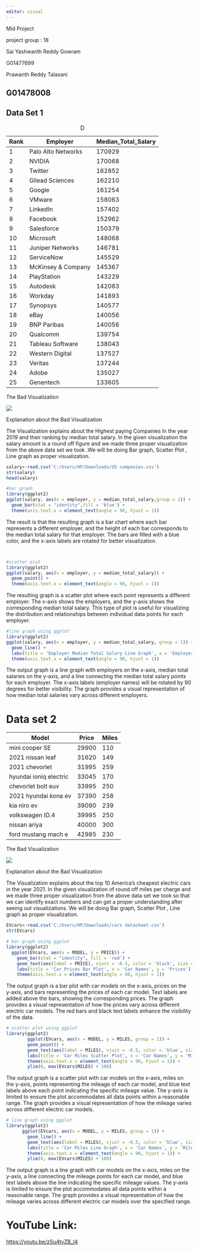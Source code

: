 ```yaml
---
editor: visual
---
```

Mid Project

project group : 18

Sai Yashwanth Reddy Gowram

G01477699

Prawanth Reddy Talasani

G01478008
---

## Data Set 1

| Rank | Employer           | Median_Total_Salary |
|------|--------------------|---------------------|
| 1    | Palo Alto Networks | 170929              |
| 2    | NVIDIA             | 170068              |
| 3    | Twitter            | 162852              |
| 4    | Gilead Sciences    | 162210              |
| 5    | Google             | 161254              |
| 6    | VMware             | 158063              |
| 7    | LinkedIn           | 157402              |
| 8    | Facebook           | 152962              |
| 9    | Salesforce         | 150379              |
| 10   | Microsoft          | 148068              |
| 11   | Juniper Networks   | 146781              |
| 12   | ServiceNow         | 145529              |
| 13   | McKinsey & Company | 145367              |
| 14   | PlayStation        | 143229              |
| 15   | Autodesk           | 142083              |
| 16   | Workday            | 141893              |
| 17   | Synopsys           | 140577              |
| 18   | eBay               | 140056              |
| 19   | BNP Paribas        | 140056              |
| 20   | Qualcomm           | 139754              |
| 21   | Tableau Software   | 138043              |
| 22   | Western Digital    | 137527              |
| 23   | Veritas            | 137244              |
| 24   | Adobe              | 135027              |
| 25   | Genentech          | 133605              |

: D

The Bad Visualization

![](images/WhatsApp Image 2024-03-11 at 12.28.05 PM.jpeg)

Explanation about the Bad Visualization

The Visualization explains about the Highest paying Companies In the year 2019 and their ranking by median total salary. In the given visualization the salary amount is a round off figure and we made three proper visualization from the above data set we took .We will be doing Bar graph, Scatter Plot , Line graph as proper visualization.

```r
salary<-read.csv('C:/Users/HP/Downloads/US companies.csv')
str(salary)
head(salary)
```

```r

#bar graph
library(ggplot2)
ggplot(salary, aes(x = employer, y = median_total_salary,group = 1)) +
  geom_bar(stat = "identity",fill = 'blue') +
  theme(axis.text.x = element_text(angle = 90, hjust = 1))
```

The result is that the resulting graph is a bar chart where each bar represents a different employer, and the height of each bar corresponds to the median total salary for that employer. The bars are filled with a blue color, and the x-axis labels are rotated for better visualization.

```r

```

```r

```

```r
#scatter plot
library(ggplot2)
ggplot(salary, aes(x = employer, y = median_total_salary)) +
  geom_point() +
  theme(axis.text.x = element_text(angle = 90, hjust = 1))
```

The resulting graph is a scatter plot where each point represents a different employer. The x-axis shows the employers, and the y-axis shows the corresponding median total salary. This type of plot is useful for visualizing the distribution and relationships between individual data points for each employer.

```r
#line graph using ggplot
library(ggplot2)
ggplot(salary, aes(x = employer, y = median_total_salary, group = 1)) +
  geom_line() +
  labs(title = 'Employer Median Total Salary Line Graph', x = 'Employer') +
  theme(axis.text.x = element_text(angle = 90, hjust = 1))
```

The output graph is a line graph with employers on the x-axis, median total salaries on the y-axis, and a line connecting the median total salary points for each employer. The x-axis labels (employer names) will be rotated by 90 degrees for better visibility. The graph provides a visual representation of how median total salaries vary across different employers.

# Data set 2

| Model                  | Price | Miles |
|------------------------|-------|-------|
| mini cooper SE         | 29900 | 110   |
| 2021 nissan leaf       | 31620 | 149   |
| 2021 chevorlet         | 31995 | 259   |
| hyundai ioniq electric | 33045 | 170   |
| chevorlet bolt euv     | 33995 | 250   |
| 2021 hyundai kona ev   | 37390 | 258   |
| kia niro ev            | 39090 | 239   |
| volkswagen ID.4        | 39995 | 250   |
| nissan ariya           | 40000 | 300   |
| ford mustang mach e    | 42985 | 230   |

The Bad Visualization

![](images/WhatsApp Image 2024-03-11 at 1.31.12 PM.jpeg)

Explanation about the Bad Visualization

The Visualization explains about the top 10 America's cheapest electric cars in the year 2021. In the given visualization of round off miles per charge and we made three proper visualization from the above data set we took so that we can identify exact numbers and can get a proper understanding after seeing out visualizations. We will be doing Bar graph, Scatter Plot , Line graph as proper visualization.

```r
EVcars<-read.csv('C:/Users/HP/Downloads/cars datasheet.csv')
str(EVcars)
```

```r
# bar graph using ggplot
library(ggplot2)
  ggplot(EVcars, aes(x = MODEL, y = PRICE)) +
    geom_bar(stat = "identity", fill = 'red') +
    geom_text(aes(label = PRICE), vjust = -0.5, color = 'black', size = 3) +  
    labs(title = 'Car Prices Bar Plot', x = 'Car Names', y = 'Prices') +
    theme(axis.text.x = element_text(angle = 90, hjust = 1))
```

The output graph is a bar plot with car models on the x-axis, prices on the y-axis, and bars representing the prices of each car model. Text labels are added above the bars, showing the corresponding prices. The graph provides a visual representation of how the prices vary across different electric car models. The red bars and black text labels enhance the visibility of the data.

```r
# scatter plot using ggplot
library(ggplot2)
        ggplot(EVcars, aes(x = MODEL, y = MILES, group = 1)) +
        geom_point() +
        geom_text(aes(label = MILES), vjust = -0.5, color = 'blue', size = 3) +
        labs(title = 'Car Miles Scatter Plot', x = 'Car Names', y = 'Miles') +
        theme(axis.text.x = element_text(angle = 90, hjust = 1)) +
        ylim(0, max(EVcars$MILES) + 100) 
```

The output graph is a scatter plot with car models on the x-axis, miles on the y-axis, points representing the mileage of each car model, and blue text labels above each point indicating the specific mileage value. The y-axis is limited to ensure the plot accommodates all data points within a reasonable range. The graph provides a visual representation of how the mileage varies across different electric car models.

```r
# line graph using ggplot 
library(ggplot2)
      ggplot(EVcars, aes(x = MODEL, y = MILES, group = 1)) +
        geom_line() +  
        geom_text(aes(label = MILES), vjust = -0.5, color = 'blue', size = 3) +  
        labs(title = 'Car Miles Line Graph', x = 'Car Names', y = 'Miles') +
        theme(axis.text.x = element_text(angle = 90, hjust = 1)) +
        ylim(0, max(EVcars$MILES) + 100)
```

The output graph is a line graph with car models on the x-axis, miles on the y-axis, a line connecting the mileage points for each car model, and blue text labels above the line indicating the specific mileage values. The y-axis is limited to ensure the plot accommodates all data points within a reasonable range. The graph provides a visual representation of how the mileage varies across different electric car models over the specified range.

# YouTube Link:

<https://youtu.be/zSu4tyZB_l4>
